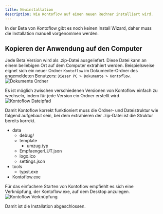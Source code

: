 ```yaml
---
title: Neuinstallation
description: Wie Kontoflow auf einen neuen Rechner installiert wird. 
---
```



In der Beta von Kontoflow gibt es noch keinen Install Wizard, daher muss die Installation manuell vorgenommen werden.

## Kopieren der Anwendung auf den Computer

Jede Beta Version wird als .zip-Datei ausgeliefert. Diese Datei kann an einem beliebigen Ort auf dem Computer extrahiert werden. Beispielsweise eignet sich ein neuer Ordner `Kontoflow` im Dokumente-Ordner des angemeldeten Benutzers: `Dieser PC > Dokumente > Kontoflow`. 
![Dokumente Ordner](../../../assets/installation/dokumenteOrdner.png)

Es ist möglich zwischen verschiedenen Versionen von Kontoflow einfach zu wechseln, indem für jede Version ein Ordner erstellt wird. 
![Kontoflow Dateipfad](../../../assets/installation/dateipfad.png)

Damit Kontoflow korrekt funktioniert muss die Ordner- und Dateistruktur wie folgend aufgebaut sein, bei dem extrahieren der .zip-Datei ist die Struktur bereits korrekt. 

<FileTree>

- data
  - debug/
  - template
    - umzug.typ
  - EmpfaengerLUT.json
  - logo.ico
  - settings.json
- tools
  - typst.exe
- Kontoflow.exe

</FileTree>

Für das einfachere Starten von Kontoflow empfiehlt es sich eine Verknüpfung, der Kontoflow.exe, auf dem Desktop anzulegen. 
![Kontoflow Verknüpfung](../../../assets/installation/verknuepfungErstellen.png)

Damit ist die Installation abgeschlossen. 


